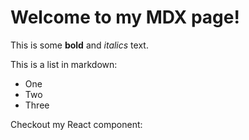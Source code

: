 
# Welcome to my MDX page!

This is some **bold** and _italics_ text.

This is a list in markdown:

- One
- Two
- Three

Checkout my React component:


